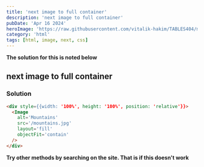 ```yaml
---
title: 'next image to full container'
description: 'next image to full container'
pubDate: 'Apr 16 2024'
heroImage: 'https://raw.githubusercontent.com/vitalik-hakim/TABLES404/main/error_b/HTML.png'
category: 'html'
tags: [html, image, next, css]
---
```


**The solution for this is noted below**

## next image to full container

### Solution

```html
<div style={{width: '100%', height: '100%', position: 'relative'}}>
  <Image
    alt='Mountains'
    src='/mountains.jpg'
    layout='fill'
    objectFit='contain'
  />
</div>
```

**Try other methods by searching on the site. That is if this doesn't work**
